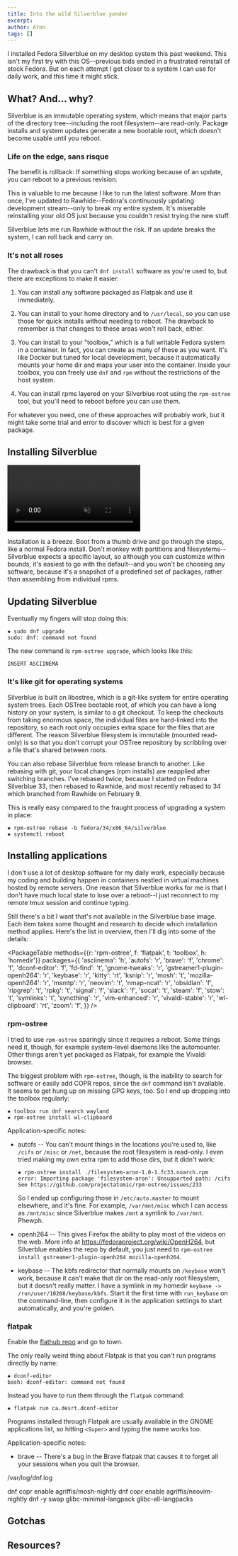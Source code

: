 ```yaml
---
title: Into the wild Silverblue yonder
excerpt:
author: Aron
tags: []
---
```


I installed Fedora Silverblue on my desktop system this past weekend. This isn't
my first try with this OS--previous bids ended in a frustrated reinstall of
stock Fedora. But on each attempt I get closer to a system I can use for daily
work, and this time it might stick.

## What? And... why?

Silverblue is an immutable operating system, which means that major parts of the
directory tree--including the root filesystem--are read-only. Package installs
and system updates generate a new bootable root, which doesn't become usable
until you reboot.

### Life on the edge, sans risque

The benefit is rollback: If something stops working because of an update, you
can reboot to a previous revision.

This is valuable to me because I like to run the latest software. More than
once, I've updated to Rawhide--Fedora's continuously updating development
stream--only to break my entire system. It's miserable reinstalling your old OS
just because you couldn't resist trying the new stuff.

Silverblue lets me run Rawhide without the risk. If an update breaks the system,
I can roll back and carry on.

### It's not all roses

The drawback is that you can't `dnf install` software as you're used
to, but there are exceptions to make it easier:

1. You can install any software packaged as Flatpak and use it immediately.

2. You can install to your home directory and to `/usr/local`, so you can use
   those for quick installs without needing to reboot. The drawback to remember
   is that changes to these areas won't roll back, either.

3. You can install to your "toolbox," which is a full writable Fedora system in
   a container. In fact, you can create as many of these as you want. It's like
   Docker but tuned for local development, because it automatically mounts your
   home dir and maps your user into the container. Inside your toolbox, you can
   freely use `dnf` and `rpm` without the restrictions of the host system.

4. You can install rpms layered on your Silverblue root using the `rpm-ostree`
   tool, but you'll need to reboot before you can use them.

For whatever you need, one of these approaches will probably work, but it might
take some trial and error to discover which is best for a given package.

## Installing Silverblue

<div className="post-image">
  <video autoPlay controls loop muted>
    <source src="/video/silverblue-33-install.mp4" />
  </video>
</div>

Installation is a breeze. Boot from a thumb drive and go through the steps, like
a normal Fedora install. Don't monkey with partitions and
filesystems--Silverblue expects a specific layout, so although you can customize
within bounds, it's easiest to go with the default--and you won't be choosing
any software, because it's a snapshot of a predefined set of packages, rather
than assembling from individual rpms.

## Updating Silverblue

Eventually my fingers will stop doing this:

    ✸ sudo dnf upgrade
    sudo: dnf: command not found

The new command is `rpm-ostree upgrade`, which looks like this:

    INSERT ASCIINEMA

### It's like git for operating systems

Silverblue is built on libostree, which is a git-like system for entire
operating system trees. Each OSTree bootable root, of which you can have a long
history on your system, is similar to a git checkout. To keep the checkouts from
taking enormous space, the individual files are hard-linked into the repository,
so each root only occupies extra space for the files that are different. The
reason Silverblue filesystem is immutable (mounted read-only) is so that you
don't corrupt your OSTree repository by scribbling over a file that's shared
between roots.

You can also rebase Silverblue from release branch to another. Like rebasing
with git, your local changes (rpm installs) are reapplied after switching
branches. I've rebased twice, because I started on Fedora Silverblue 33, then
rebased to Rawhide, and most recently rebased to 34 which branched from Rawhide
on February 9.

This is really easy compared to the fraught process of upgrading a system in
place:

    ✸ rpm-ostree rebase -b fedora/34/x86_64/silverblue
    ✸ systemctl reboot

## Installing applications

I don't use a lot of desktop software for my daily work, especially because my
coding and building happen in containers nestled in virtual machines hosted by
remote servers. One reason that Silverblue works for me is that I don't have
much local state to lose over a reboot--I just reconnect to my remote tmux
session and continue typing.

Still there's a bit I want that's not available in the Silverblue base image.
Each item takes some thought and research to decide which installation method
applies. Here's the list in overview, then I'll dig into some of the details:

<PackageTable
  methods={{r: 'rpm-ostree', f: 'flatpak', t: 'toolbox', h: 'homedir'}}
  packages={{
    'asciinema': 'h',
    'autofs': 'r',
    'brave': 'f',
    'chrome': 'f',
    'dconf-editor': 'f',
    'fd-find': 't',
    'gnome-tweaks': 'r',
    'gstreamer1-plugin-openh264': 'r',
    'keybase': 'r',
    'kitty': 'rt',
    'ksnip': 'r',
    'mosh': 't',
    'mozilla-openh264': 'r',
    'msmtp': 'r',
    'neovim': 't',
    'nmap-ncat': 'r',
    'obsidian': 'f',
    'ripgrep': 't',
    'rpkg': 't',
    'signal': 'f',
    'slack': 'f',
    'socat': 't',
    'steam': 'f',
    'stow': 't',
    'symlinks': 't',
    'syncthing': 'r',
    'vim-enhanced': 'r',
    'vivaldi-stable': 'r',
    'wl-clipboard': 'rt',
    'zoom': 'f',
  }}
/>

### rpm-ostree

I tried to use `rpm-ostree` sparingly since it requires a reboot. Some things
need it, though, for example system-level daemons like the automounter. Other
things aren't yet packaged as Flatpak, for example the Vivaldi browser.

The biggest problem with `rpm-ostree`, though, is the inability to search for
software or easily add COPR repos, since the `dnf` command isn't available. It
seems to get hung up on missing GPG keys, too. So I end up dropping into the
toolbox regularly:

    ✸ toolbox run dnf search wayland
    ✸ rpm-ostree install wl-clipboard

Application-specific notes:

* autofs -- You can't mount things in the locations you're used to, like `/cifs`
  or `/misc` or `/net`, because the root filesystem is read-only. I even tried
  making my own extra rpm to add those dirs, but it didn't work:

      ✸ rpm-ostree install ./filesystem-aron-1.0-1.fc33.noarch.rpm
      error: Importing package 'filesystem-aron': Unsupported path: /cifs
      See https://github.com/projectatomic/rpm-ostree/issues/233

  So I ended up configuring those in `/etc/auto.master` to mount elsewhere, and
  it's fine. For example, `/var/mnt/misc` which I can access as `/mnt/misc`
  since Silverblue makes `/mnt` a symlink to `/var/mnt`. Phewph.

* openh264 -- This gives Firefox the ability to play most of the videos on the
  web. More info at https://fedoraproject.org/wiki/OpenH264, but Silverblue
  enables the repo by default, you just need to `rpm-ostree install gstreamer1-plugin-openh264 mozilla-openh264`.

* keybase -- The kbfs redirector that normally mounts on `/keybase` won't work,
  because it can't make that dir on the read-only root filesystem, but it
  doesn't really matter. I have a symlink in my homedir `keybase ->
  /run/user/10208/keybase/kbfs`. Start it the first time with `run_keybase` on the
  command-line, then configure it in the application settings to start
  automatically, and you're golden.

<MyImage
  name="keybase-advanced-settings.png"
  href="https://book.keybase.io/docs/linux#autostart"
  title="Keybase advanced settings"
  post />

### flatpak

Enable the [flathub repo](https://flatpak.org/setup/Fedora/) and go to town.

The only really weird thing about Flatpak is that you can't run programs
directly by name:

    ✸ dconf-editor
    bash: dconf-editor: command not found

Instead you have to run them through the `flatpak` command:

    ✸ flatpak run ca.desrt.dconf-editor

Programs installed through Flatpak are usually available in the GNOME
applications list, so hitting `<Super>` and typing the name works too.

Application-specific notes:

* brave -- There's a bug in the Brave flatpak that causes it to forget all your
  sessions when you quit the browser.




/var/log/dnf.log

dnf copr enable agriffis/mosh-nightly
dnf copr enable agriffis/neovim-nightly
dnf -y swap glibc-minimal-langpack glibc-all-langpacks

## Gotchas

## Resources?
